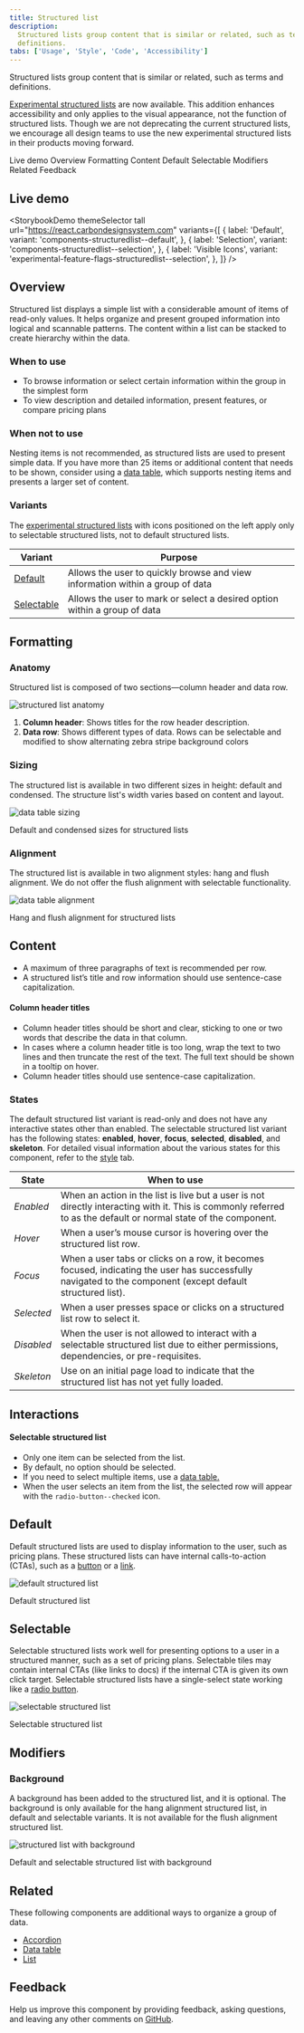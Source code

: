 ```yaml
---
title: Structured list
description:
  Structured lists group content that is similar or related, such as terms and
  definitions.
tabs: ['Usage', 'Style', 'Code', 'Accessibility']
---
```



<PageDescription>

Structured lists group content that is similar or related, such as terms and
definitions.

</PageDescription>

<InlineNotification>

[Experimental structured lists](https://react.carbondesignsystem.com/?path=/story/experimental-feature-flags-structuredlist--selection) are
now available. This addition enhances accessibility and only applies to the
visual appearance, not the function of structured lists. Though we are not
deprecating the current structured lists, we encourage all design teams to use
the new experimental structured lists in their products moving forward.

</InlineNotification>

<AnchorLinks>

<AnchorLink>Live demo</AnchorLink>
<AnchorLink>Overview</AnchorLink>
<AnchorLink>Formatting</AnchorLink>
<AnchorLink>Content</AnchorLink>
<AnchorLink>Default</AnchorLink>
<AnchorLink>Selectable</AnchorLink>
<AnchorLink>Modifiers</AnchorLink>
<AnchorLink>Related</AnchorLink>
<AnchorLink>Feedback</AnchorLink>

</AnchorLinks>

## Live demo

<StorybookDemo
  themeSelector
  tall
  url="https://react.carbondesignsystem.com"
  variants={[
    {
      label: 'Default',
      variant: 'components-structuredlist--default',
    },
    {
      label: 'Selection',
      variant: 'components-structuredlist--selection',
    },
    {
      label: 'Visible Icons',
      variant: 'experimental-feature-flags-structuredlist--selection',
    },
  ]}
/>

<A11yStatus layout="cards" components="Structured list" />

## Overview

Structured list displays a simple list with a considerable amount of items of
read-only values. It helps organize and present grouped information into logical
and scannable patterns. The content within a list can be stacked to create
hierarchy within the data.

### When to use

- To browse information or select certain information within the group in the
  simplest form
- To view description and detailed information, present features, or compare
  pricing plans

### When not to use

Nesting items is not recommended, as structured lists are used to present simple
data. If you have more than 25 items or additional content that needs to be
shown, consider using a
[data table](https://www.carbondesignsystem.com/components/data-table/usage/),
which supports nesting items and presents a larger set of content.

### Variants

<InlineNotification>

The
[experimental structured lists](https://react.carbondesignsystem.com/?path=/story/experimental-feature-flags-structuredlist--selection)
with icons positioned on the left apply only to selectable structured lists, not
to default structured lists.

</InlineNotification>

| Variant                   | Purpose                                                                       |
| ------------------------- | ----------------------------------------------------------------------------- |
| [Default](#default)       | Allows the user to quickly browse and view information within a group of data |
| [Selectable](#selectable) | Allows the user to mark or select a desired option within a group of data     |

## Formatting

### Anatomy

Structured list is composed of two sections—column header and data row.

<Row>
<Column colLg={12}>

![structured list anatomy](images/structured-list-usage-1.png)

</Column>
</Row>

1. **Column header**: Shows titles for the row header description.
2. **Data row**: Shows different types of data. Rows can be selectable and
   modified to show alternating zebra stripe background colors

### Sizing

The structured list is available in two different sizes in height: default and
condensed. The structure list's width varies based on content and layout.

<Row>
<Column colLg={12}>

![data table sizing](images/structured-list-usage-2.png)

<Caption> Default and condensed sizes for structured lists </Caption>

</Column>
</Row>

### Alignment

The structured list is available in two alignment styles: hang and flush
alignment. We do not offer the flush alignment with selectable functionality.

<Row>
<Column colLg={12}>

![data table alignment](images/structured-list-usage-3.png)

<Caption> Hang and flush alignment for structured lists </Caption>

</Column>
</Row>

## Content

- A maximum of three paragraphs of text is recommended per row.
- A structured list’s title and row information should use sentence-case
  capitalization.

#### Column header titles

- Column header titles should be short and clear, sticking to one or two words
  that describe the data in that column.
- In cases where a column header title is too long, wrap the text to two lines
  and then truncate the rest of the text. The full text should be shown in a
  tooltip on hover.
- Column header titles should use sentence-case capitalization.

### States

The default structured list variant is read-only and does not have any
interactive states other than enabled. The selectable structured list variant
has the following states: **enabled**, **hover**, **focus**, **selected**,
**disabled**, and **skeleton**. For detailed visual information about the
various states for this component, refer to the
[style](/components/structured-list/style) tab.

| State      | When to use                                                                                                                                                      |
| ---------- | ---------------------------------------------------------------------------------------------------------------------------------------------------------------- |
| _Enabled_  | When an action in the list is live but a user is not directly interacting with it. This is commonly referred to as the default or normal state of the component. |
| _Hover_    | When a user’s mouse cursor is hovering over the structured list row.                                                                                             |
| _Focus_    | When a user tabs or clicks on a row, it becomes focused, indicating the user has successfully navigated to the component (except default structured list).       |
| _Selected_ | When a user presses space or clicks on a structured list row to select it.                                                                                       |
| _Disabled_ | When the user is not allowed to interact with a selectable structured list due to either permissions, dependencies, or pre-requisites.                           |
| _Skeleton_ | Use on an initial page load to indicate that the structured list has not yet fully loaded.                                                                       |

## Interactions

#### Selectable structured list

- Only one item can be selected from the list.
- By default, no option should be selected.
- If you need to select multiple items, use a
  [data table.](/components/data-table/usage)
- When the user selects an item from the list, the selected row will appear with
  the `radio-button--checked` icon.

## Default

Default structured lists are used to display information to the user, such as
pricing plans. These structured lists can have internal calls-to-action (CTAs),
such as a [button](/components/button/usage) or
a [link](/components/link/usage).

<Row>
<Column colLg={12}>

![default structured list](images/structured-list-usage-4.png)

<Caption> Default structured list </Caption>

</Column>
</Row>

## Selectable

Selectable structured lists work well for presenting options to a user in a
structured manner, such as a set of pricing plans. Selectable tiles may contain
internal CTAs (like links to docs) if the internal CTA is given its own click
target. Selectable structured lists have a single-select state working like
a [radio button](/components/radio-button/usage).

<Row>
<Column colLg={12}>

![selectable structured list](images/structured-list-usage-5.png)

<Caption> Selectable structured list </Caption>

</Column>
</Row>

## Modifiers

### Background

A background has been added to the structured list, and it is optional. The
background is only available for the hang alignment structured list, in default
and selectable variants. It is not available for the flush alignment structured
list.

<Row>
<Column colLg={12}>

![structured list with background](images/structured-list-usage-6.png)

<Caption> Default and selectable structured list with background </Caption>

</Column>
</Row>

## Related

These following components are additional ways to organize a group of data.

- [Accordion](https://www.carbondesignsystem.com/components/accordion/usage/)
- [Data table](https://www.carbondesignsystem.com/components/data-table/usage/)
- [List](https://www.carbondesignsystem.com/components/list/usage/)

## Feedback

Help us improve this component by providing feedback, asking questions, and
leaving any other comments on
[GitHub](https://github.com/carbon-design-system/carbon-website/issues/new?assignees=&labels=feedback&template=feedback.md).
